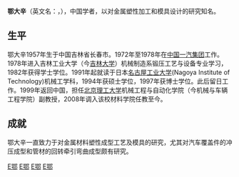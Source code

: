 {{Infobox_Person
| name = 鄂大辛
|image= 
|box_width= 
|occupation= 
| period = 
|birth_name=
| other_names =
| Sex = 男
|birth_date= 1957年
|birth_place= [[吉林|吉林]][[长春|长春]]
|death_date= 
|death_place= 
| nationality ={{PRC}}
| residence = [[北京|北京]]
| party = 无党派
| religion = 无
| spouse = 
| relatives = 
|language= [[中文|中文]]，[[日文|日文]]
}}

'''鄂大辛'''（英文名：{{lang|en|Daxin E}}，{{bd|1957年|}}），中国学者，以对金属塑性加工和模具设计的研究知名。

== 生平 ==
鄂大辛1957年生于中国吉林省长春市。1972年至1978年在[[中国一汽集团|中国一汽集团]]工作。1978年进入吉林工业大学（今[[吉林大学|吉林大学]]）机械制造系锻压工艺与设备专业学习，1982年获得学士学位。1991年起就读于日本[[名古屋工业大学|名古屋工业大学]](Nagoya Institute of Technology)机械工学科，1994年获硕士学位，1997年获博士学位。此后留日工作。1999年返回中国，担任[[北京理工大学|北京理工大学]]机械工程与自动化学院（今机械与车辆工程学院）副教授，2008年调入该校材料学院任教至今。

== 成就 ==
鄂大辛一直致力于对金属材料塑性成型工艺及模具的研究，尤其对汽车覆盖件的冲压成型和管材的回转牵引弯曲成型颇有研究。


[[Category:中国材料学家|E鄂]]
[[Category:吉林大学校友|E鄂]]
[[Category:北京理工大学校友|E鄂]]
[[Category:长春人|E鄂]]